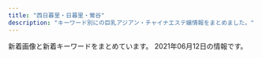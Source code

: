 ```yaml
---
title: "西日暮里・日暮里・鶯谷"
description: "キーワード別にの巨乳アジアン・チャイナエステ嬢情報をまとめました。"
---
```


新着画像と新着キーワードをまとめています。
2021年06月12日の情報です。

<DmmAffiliateIns />
<KeywordTable
  shops={
    [
    {
        "url": "http://es-rlx.com/",
        "station": "JR\u9daf\u8c37\u99c5\u5317\u53e3",
        "keywords": {
            "C": 15
        },
        "name": "\u5065\u7f8e\u5802",
        "img_links": [
            "http://es-rlx.com/img/access/road04.jpg",
            "http://es-rlx.com/staff/sakura/01mb.jpg",
            "http://es-rlx.com/staff/yuki/01mb.jpg",
            "http://es-rlx.com/pic/top3.jpg",
            "http://es-rlx.com/staff/minami/01mb.jpg",
            "http://es-rlx.com/pic/head.png",
            "http://es-rlx.com/img/access/road03.jpg",
            "http://es-rlx.com/img/access/road02.jpg",
            "http://es-rlx.com/img/ttl_mobile.png",
            "http://es-rlx.com/img/ttl_tnew.png",
            "http://es-rlx.com/img/access/road01.jpg",
            "http://es-rlx.com/staff/minami/01.jpg",
            "http://es-rlx.com/staff/sakura/01.jpg",
            "http://es-rlx.com/img/ft_tel.png",
            "http://es-rlx.com/img/youtube.jpg",
            "http://es-rlx.com/img/access/kanban.png",
            "http://es-rlx.com/img/ttl_staff.png",
            "http://es-rlx.com/img/access/roaddm.png",
            "http://es-rlx.com/pic/top1.jpg",
            "http://es-rlx.com/img/ttl_rec.png",
            "http://es-rlx.com/i/files/homeimg.jpg",
            "http://es-rlx.com/pic/top2.jpg",
            "http://es-rlx.com/staff/yuki/01.jpg"
        ]
    },
    {
        "name": "\u706f\u308a\u5c4b",
        "keywords": {
            "D": 7,
            "86": 6,
            "87": 1,
            "C": 1,
            "E": 1,
            "85": 1,
            "84": 1
        },
        "station": "JR\u897f\u65e5\u66ae\u91cc\u99c5",
        "img_links": [
            "http://chou.ies.bz/photos/sites/85/2019/07/2019070106333414.jpg",
            "http://chou.ies.bz/photos/sites/85/2021/05/2021051201142065.jpg",
            "http://chou.ies.bz/images/mobile.png",
            "http://chou.ies.bz/images/s_link.png",
            "http://chou.ies.bz/photos/sites/85/2020/12/2020120204150858.jpg",
            "http://chou.ies.bz/images/n1.jpg",
            "http://chou.ies.bz/images/s_news.png",
            "http://chou.ies.bz/photos/sites/85/2019/06/2019062803491517.jpg",
            "http://chou.ies.bz/photos/sites/85/2019/07/2019070509385227.jpg",
            "http://chou.ies.bz/images/n3.png",
            "http://chou.ies.bz/images/top.png",
            "http://chou.ies.bz/photos/sites/85/2019/07/2019070106330942.jpg",
            "http://chou.ies.bz/photos/sites/85/2020/12/2020121802483415.jpg",
            "http://chou.ies.bz/photos/sites/85/2019/12/2019120602315853.jpg",
            "http://chou.ies.bz/photos/sites/85/2019/07/2019070106340260.jpg",
            "http://chou.ies.bz/photos/sites/85/2021/06/2021060901285023.jpg",
            "http://chou.ies.bz/photos/sites/85/2020/12/2020120204265615.jpg",
            "http://chou.ies.bz/images/s1.png",
            "http://chou.ies.bz/images/s3.png",
            "http://chou.ies.bz/images/s_staff.jpg",
            "http://chou.ies.bz/photos/sites/85/2020/10/2020100610383828.jpg",
            "http://chou.ies.bz/photos/sites/85/2019/07/2019070106320474.jpg",
            "http://chou.ies.bz/photos/sites/85/2021/04/2021042710033582.jpg",
            "http://chou.ies.bz/photos/sites/85/2020/10/2020100610370157.jpg",
            "http://chou.ies.bz/images/s_pick.png"
        ],
        "url": "http://chou.ies.bz/"
    },
    {
        "station": "JR\u897f\u65e5\u66ae\u91cc\u99c5",
        "name": "\u307b\u307b\u3048\u307f",
        "url": "http://www.hohoemi.es-relax.info/",
        "keywords": {},
        "img_links": [
            "http://www.hohoemi.es-relax.info/images/162-1.jpg",
            "http://www.hohoemi.es-relax.info/images/r03.jpg",
            "http://www.hohoemi.es-relax.info/images/img04.jpg",
            "http://www.hohoemi.es-relax.info/images/r01.jpg",
            "http://www.hohoemi.es-relax.info/i/room/r02.jpg",
            "http://www.hohoemi.es-relax.info/gals/nana1.jpg",
            "http://www.hohoemi.es-relax.info/images/r02.jpg",
            "http://www.hohoemi.es-relax.info/images/newsbar.jpg",
            "http://www.hohoemi.es-relax.info/images/r05.jpg",
            "http://www.hohoemi.es-relax.info/images/img02.jpg",
            "http://www.hohoemi.es-relax.info/gals/nanami1.jpg",
            "http://www.hohoemi.es-relax.info/i/room/r04.jpg",
            "http://www.hohoemi.es-relax.info/i/room/r03.jpg",
            "http://www.hohoemi.es-relax.info/gals/yuyu1.jpg",
            "http://www.hohoemi.es-relax.info/gals/karin1.jpg",
            "http://www.hohoemi.es-relax.info/gals/mirai1.jpg",
            "http://www.hohoemi.es-relax.info/images/r04.jpg",
            "http://www.hohoemi.es-relax.info/i/room/r01.jpg",
            "http://www.hohoemi.es-relax.info/images/img03.jpg"
        ]
    },
    {
        "url": "https://mominoki.tyo.ac/",
        "img_links": [
            "https://mominoki.tyo.ac/photos/sites/41/2021/03/202103150746598.jpg",
            "https://mominoki.tyo.ac/images/themes/pink/s_pickup.png",
            "https://mominoki.tyo.ac/images/themes/pink/no1.png",
            "https://mominoki.tyo.ac/photos/sites/41/2020/09/2020092810535583.jpg",
            "https://mominoki.tyo.ac/images/themes/pink/s_staff.png",
            "https://mominoki.tyo.ac/photos/sites/41/2020/09/2020092804344656.jpg",
            "https://mominoki.tyo.ac/photos/sites/41/2020/11/2020111401222038.jpg",
            "https://mominoki.tyo.ac/photos/sites/41/2021/06/202106070158042.jpg",
            "https://mominoki.tyo.ac/images/room3.jpg",
            "https://mominoki.tyo.ac/images/themes/pink/s_ranking.png",
            "https://mominoki.tyo.ac/images/themes/pink/s_newface.png",
            "https://mominoki.tyo.ac/images/room1.jpg",
            "https://mominoki.tyo.ac/images/themes/pink/no2.png",
            "https://mominoki.tyo.ac/images/room4.jpg",
            "https://mominoki.tyo.ac/images/room2.jpg",
            "https://mominoki.tyo.ac/images/themes/pink/r3.jpg",
            "https://mominoki.tyo.ac/photos/sites/41/2021/03/202103150747058.jpg",
            "https://mominoki.tyo.ac/photos/sites/41/2020/09/2020092804344750.jpg",
            "https://mominoki.tyo.ac/photos/sites/41/2020/09/2020092801595154.jpg",
            "https://mominoki.tyo.ac/images/themes/pink/s_link.png",
            "https://mominoki.tyo.ac/images/themes/pink/mobile.jpg",
            "https://mominoki.tyo.ac/images/themes/pink/line.png",
            "https://mominoki.tyo.ac/images/themes/pink/s_news.png",
            "https://mominoki.tyo.ac/photos/sites/41/2020/09/2020092804344859.jpg"
        ],
        "station": "\u753a\u5c4b\u99c51\u756a\u51fa\u53e3",
        "name": "\u3082\u307f\u306e\u6728",
        "keywords": {
            "E": 3,
            "D": 20,
            "85": 8,
            "83": 3,
            "C": 13,
            "86": 6,
            "87": 6
        }
    },
    {
        "name": "\u306f\u305f\u3061",
        "station": "JR\u65e5\u66ae\u91cc\u99c5\u5357\u53e3",
        "keywords": {
            "86": 19,
            "C": 19,
            "E": 6,
            "D": 47,
            "F": 3,
            "94": 3,
            "85": 15
        },
        "img_links": [
            "http://www.mac-riraku106.xyz/static/picture/top-img09.png",
            "http://www.mac-riraku106.xyz/uploads/190926/1-1Z926131T2408.jpg",
            "http://www.mac-riraku106.xyz/uploads/191128/1-19112Q3102OP.jpg",
            "http://www.mac-riraku106.xyz/uploads/200317/1-20031G4420c38.jpg",
            "http://www.mac-riraku106.xyz/uploads/200501/1-200501145011C2.jpg",
            "http://www.mac-riraku106.xyz/uploads/191209/1-1912091229204E.jpg",
            "http://www.mac-riraku106.xyz/uploads/191128/1-19112Q3111UF.jpg",
            "http://www.mac-riraku106.xyz/uploads/190723/33-1.jpg",
            "http://www.mac-riraku106.xyz/static/picture/top-img03.png",
            "http://www.mac-riraku106.xyz/uploads/200501/1-200501125150516.jpg",
            "http://www.mac-riraku106.xyz/uploads/191106/1-191106092T0531.jpg",
            "http://www.mac-riraku106.xyz/uploads/200501/1-200501125159161.jpg",
            "http://www.mac-riraku106.xyz/uploads/200501/1-200501125251121.jpg",
            "http://www.mac-riraku106.xyz/uploads/191209/1-191209122ZY50.jpg",
            "http://www.mac-riraku106.xyz/uploads/190723/23-2.jpg",
            "http://www.mac-riraku106.xyz/uploads/200801/1-200P1110631926.jpg",
            "http://www.mac-riraku106.xyz/static/picture/top-img01.png",
            "http://www.mac-riraku106.xyz/uploads/200501/1-200501144951148.jpg",
            "http://www.mac-riraku106.xyz/static/picture/michi02.png",
            "http://www.mac-riraku106.xyz/uploads/200310/1-200310130925920.jpg",
            "http://www.mac-riraku106.xyz/uploads/191219/1-191219124141563.jpg",
            "http://www.mac-riraku106.xyz/static/picture/top-img02.png",
            "http://www.mac-riraku106.xyz/uploads/200317/1-20031G44220J0.jpg",
            "http://www.mac-riraku106.xyz/uploads/191209/1-191209123459153.jpg",
            "http://www.mac-riraku106.xyz/uploads/190723/21-1.jpg",
            "http://www.mac-riraku106.xyz/uploads/190723/1-2.jpg",
            "http://www.mac-riraku106.xyz/uploads/190723/30-1.jpg",
            "http://www.mac-riraku106.xyz/uploads/190723/10-2.jpg",
            "http://www.mac-riraku106.xyz/uploads/191008/1-19100Q5453V63.jpg",
            "http://www.mac-riraku106.xyz/uploads/200325/1-2003251H312V4.jpg",
            "http://www.mac-riraku106.xyz/uploads/191219/1-19121912423J29.jpg",
            "http://www.mac-riraku106.xyz/uploads/190906/1-1ZZ612503C39.jpg",
            "http://www.mac-riraku106.xyz/uploads/190723/10-1.jpg",
            "http://www.mac-riraku106.xyz/static/picture/tel.png",
            "http://www.mac-riraku106.xyz/uploads/190826/1-1ZR614462Qa.jpg",
            "http://www.mac-riraku106.xyz/uploads/190723/23-3.jpg",
            "http://www.mac-riraku106.xyz/uploads/190723/34-1.jpg",
            "http://www.mac-riraku106.xyz/uploads/200501/1-200501125300127.jpg",
            "http://www.mac-riraku106.xyz/uploads/190906/1-1ZZ6125225A4.jpg",
            "http://www.mac-riraku106.xyz/uploads/200818/1-200QQ5535E92.jpg",
            "http://www.mac-riraku106.xyz/uploads/200325/1-2003251H340B9.jpg",
            "http://www.mac-riraku106.xyz/static/picture/michi01.png",
            "http://www.mac-riraku106.xyz/static/picture/1.jpg",
            "http://www.mac-riraku106.xyz/uploads/200818/1-200QQ554231G.jpg",
            "http://www.mac-riraku106.xyz/uploads/200317/1-20031G44235R7.jpg",
            "http://www.mac-riraku106.xyz/uploads/191106/1-191106092J62Y.jpg",
            "http://www.mac-riraku106.xyz/uploads/200608/1-20060Q0251EY.jpg",
            "http://www.mac-riraku106.xyz/uploads/191008/1-19100Q5451M20.jpg",
            "http://www.mac-riraku106.xyz/uploads/190723/1-1.jpg",
            "http://www.mac-riraku106.xyz/uploads/200801/1-200P1110A4M2.jpg",
            "http://www.mac-riraku106.xyz/uploads/200818/1-200QQ55415J4.jpg",
            "http://www.mac-riraku106.xyz/uploads/200801/1-200P1110412514.jpg",
            "http://www.mac-riraku106.xyz/uploads/191106/1-191106092S0357.jpg",
            "http://www.mac-riraku106.xyz/uploads/190723/25-1.jpg",
            "http://www.mac-riraku106.xyz/uploads/190926/1-1Z926131R6102.jpg",
            "http://www.mac-riraku106.xyz/uploads/200608/1-20060Q02506204.jpg",
            "http://www.mac-riraku106.xyz/uploads/190826/1-1ZR6144611E0.jpg",
            "http://www.mac-riraku106.xyz/uploads/200501/1-200501145002a7.jpg",
            "http://www.mac-riraku106.xyz/uploads/200310/1-20031013091I08.jpg",
            "http://www.mac-riraku106.xyz/uploads/200310/1-200310130Z0421.jpg",
            "http://www.mac-riraku106.xyz/uploads/190723/23-1.jpg",
            "http://www.mac-riraku106.xyz/static/picture/call.png",
            "http://www.mac-riraku106.xyz/static/picture/2.jpg",
            "http://www.mac-riraku106.xyz/uploads/191128/1-19112Q31009521.jpg"
        ],
        "url": "http://www.mac-riraku106.xyz/"
    },
    {
        "keywords": {
            "G": 1,
            "\u30c0\u30a4\u30ca\u30de\u30a4\u30c8": 1,
            "E": 1,
            "\u30bb\u30af\u30b7\u30fc": 27
        },
        "name": "\u30bd\u30d5\u30a3\u30a2",
        "station": "JR\u65e5\u66ae\u91cc\u99c5\u5357\u53e3",
        "url": "https://www.sofia-est.com/",
        "img_links": [
            "https://www.sofia-est.com/img/material/page2_subt1.png",
            "https://www.sofia-est.com/img/girl/main/s108_1.jpg",
            "https://www.sofia-est.com/img/girl/main/s89_1.jpg",
            "https://www.sofia-est.com/img/girl/thumb/s97_1.jpg",
            "https://www.sofia-est.com/img/material/page3_1_subt2.png",
            "https://www.sofia-est.com/img/material/page4_subt2.png",
            "https://www.sofia-est.com/img/material/doublecourse_rev1.png",
            "https://www.sofia-est.com/img/girl/mobilepickup/mobilepickup20200302124127.jpg",
            "https://www.sofia-est.com/img/material/page5_subt1.png",
            "https://www.sofia-est.com/img/girl/list/s56_list.jpg",
            "https://www.sofia-est.com/img/girl/thumb/s100_2.jpg",
            "https://www.sofia-est.com/img/material/page6_subt1.png",
            "https://www.sofia-est.com/img/girl/list/s94_list.jpg",
            "https://www.sofia-est.com/img/girl/thumb/s56_1.jpg",
            "https://www.sofia-est.com/img/girl/thumb/s105_2.jpg",
            "https://www.sofia-est.com/img/material/movie_right_yaji.png",
            "https://www.sofia-est.com/img/material/gm4_rollout.png",
            "https://www.sofia-est.com/img/girl/main/s99_1.jpg",
            "https://www.sofia-est.com/img/girl/list/s108_list.jpg",
            "https://www.sofia-est.com/img/girl/main/s55_1.jpg",
            "https://www.sofia-est.com/img/material/mob_youtube.png",
            "https://www.sofia-est.com/img/girl/thumb/s84_2.jpg",
            "https://www.sofia-est.com/img/girl/list/s105_list.jpg",
            "https://www.sofia-est.com/img/girl/thumb/s89_2.jpg",
            "https://www.sofia-est.com/img/material/top_news.png",
            "https://www.sofia-est.com/img/what/coupon202009.png",
            "https://www.sofia-est.com/img/material/mob_t1.jpg",
            "https://www.sofia-est.com/img/material/sd_rt_btn.png",
            "https://www.sofia-est.com/img/girl/thumb/s55_2.jpg",
            "https://www.sofia-est.com/img/girl/thumb/s81_3.jpg",
            "https://www.sofia-est.com/img/girl/main/s92_1.jpg",
            "https://www.sofia-est.com/img/material/page4_subt1.png",
            "https://www.sofia-est.com/img/material/movie_left_yaji.png",
            "https://www.sofia-est.com/img/material/photo3.jpg",
            "https://www.sofia-est.com/img/material/gm1_rollout.png",
            "https://www.sofia-est.com/img/material/coursepoint_rev2.png",
            "https://www.sofia-est.com/img/material/courseoption_rev1.png",
            "https://www.sofia-est.com/img/material/page7_subt1.png",
            "https://www.sofia-est.com/img/material/top_kodawariimg1.jpg",
            "https://www.sofia-est.com/img/material/page3_subt1.png",
            "https://www.sofia-est.com/img/girl/pickup/pickup20200111122329.jpg",
            "https://www.sofia-est.com/img/material/mob_m2_rev1.jpg",
            "https://www.sofia-est.com/img/material/mobileqr.png",
            "https://www.sofia-est.com/img/material/mob_m3_rev1.jpg",
            "https://www.sofia-est.com/img/girl/pickup/pickup20190509222453.jpg",
            "https://www.sofia-est.com/img/material/mob_t3.jpg",
            "https://www.sofia-est.com/img/girl/list/s106_list.jpg",
            "https://www.sofia-est.com/img/girl/list/s89_list.jpg",
            "https://www.sofia-est.com/img/material/photobig.jpg",
            "https://www.sofia-est.com/img/girl/thumb/s113_1.jpg",
            "https://www.sofia-est.com/img/girl/thumb/s108_3.jpg",
            "https://www.sofia-est.com/img/girl/list/s113_list.jpg",
            "https://www.sofia-est.com/img/material/top_movie.png",
            "https://www.sofia-est.com/img/material/top_infomation.png",
            "https://www.sofia-est.com/img/girl/thumb/s108_1.jpg",
            "https://www.sofia-est.com/img/girl/thumb/s55_3.jpg",
            "https://www.sofia-est.com/img/girl/thumb/s108_2.jpg",
            "https://www.sofia-est.com/img/girl/thumb/s105_3.jpg",
            "https://www.sofia-est.com/img/material/mob_t4.jpg",
            "https://www.sofia-est.com/img/material/top_about.png",
            "https://www.sofia-est.com/img/material/movieicon.png",
            "https://www.sofia-est.com/img/material/photo8.jpg",
            "https://www.sofia-est.com/img/material/top_twitter.png",
            "https://www.sofia-est.com/img/girl/main/s113_1.jpg",
            "https://www.sofia-est.com/img/material/photo6.jpg",
            "https://www.sofia-est.com/img/girl/thumb/s81_5.jpg",
            "https://www.sofia-est.com/img/material/photo5.jpg",
            "https://www.sofia-est.com/img/girl/list/s84_list.jpg",
            "https://www.sofia-est.com/img/top/topslide20141210.jpg",
            "https://www.sofia-est.com/img/girl/main/s100_1.jpg",
            "https://www.sofia-est.com/img/material/mob_t2.jpg",
            "https://www.sofia-est.com/img/girl/thumb/s97_2.jpg",
            "https://www.sofia-est.com/img/material/photo4.jpg",
            "https://www.sofia-est.com/img/girl/thumb/s89_1.jpg",
            "https://www.sofia-est.com/img/material/top_camp.png",
            "https://www.sofia-est.com/img/girl/thumb/s100_1.jpg",
            "https://www.sofia-est.com/img/girl/thumb/s106_1.jpg",
            "https://www.sofia-est.com/img/material/top_newface.png",
            "https://www.sofia-est.com/img/material/hosi5.png",
            "https://www.sofia-est.com/img/girl/pickup/pickup20191220093702.jpg",
            "https://www.sofia-est.com/img/girl/thumb/s81_2.jpg",
            "https://www.sofia-est.com/img/girl/list/s55_list.jpg",
            "https://www.sofia-est.com/img/material/mob_m4.jpg",
            "https://www.sofia-est.com/img/girl/thumb/s92_1.jpg",
            "https://www.sofia-est.com/img/material/page8_subt2.png",
            "https://www.sofia-est.com/img/material/phototxt.jpg",
            "https://www.sofia-est.com/img/girl/thumb/s81_1.jpg",
            "https://www.sofia-est.com/img/top/topslide20150918.jpg",
            "https://www.sofia-est.com/img/material/top_kodawari.png",
            "https://www.sofia-est.com/img/girl/list/s81_list.jpg",
            "https://www.sofia-est.com/img/material/course_tanta2.png",
            "https://www.sofia-est.com/img/material/photo1.jpg",
            "https://www.sofia-est.com/img/girl/main/s97_1.jpg",
            "https://www.sofia-est.com/img/girl/main/s94_1.jpg",
            "https://www.sofia-est.com/img/girl/pickup/pickup20191220093623.jpg",
            "https://www.sofia-est.com/img/material/mob_m1_rev1.jpg",
            "https://www.sofia-est.com/img/girl/thumb/s105_5.jpg",
            "https://www.sofia-est.com/img/material/photo7.jpg",
            "https://www.sofia-est.com/img/material/course_tanta1.png",
            "https://www.sofia-est.com/img/material/mob_t5.jpg",
            "https://www.sofia-est.com/img/material/page6_subt3.png",
            "https://www.sofia-est.com/img/material/gm2_rollout.png",
            "https://www.sofia-est.com/img/material/pagetop_rollout.png",
            "https://www.sofia-est.com/img/material/page8_subt1.png",
            "https://www.sofia-est.com/img/material/page6_subt2.png",
            "https://www.sofia-est.com/img/top/topslide20141211.jpg",
            "https://www.sofia-est.com/img/material/gm5_rollout.png",
            "https://www.sofia-est.com/img/material/yakusoku.png",
            "https://www.sofia-est.com/img/material/gm3_rollout.png",
            "https://www.sofia-est.com/img/girl/main/s105_1.jpg",
            "https://www.sofia-est.com/img/girl/thumb/s105_1.jpg",
            "https://www.sofia-est.com/img/material/movie20141210.jpg",
            "https://www.sofia-est.com/img/girl/thumb/s99_1.jpg",
            "https://www.sofia-est.com/img/material/mob_m5.jpg",
            "https://www.sofia-est.com/img/girl/thumb/s105_4.jpg",
            "https://www.sofia-est.com/img/girl/list/s99_list.jpg",
            "https://www.sofia-est.com/img/material/noimg_thumb.jpg",
            "https://www.sofia-est.com/img/banner/koko_120x60.png",
            "https://www.sofia-est.com/img/girl/thumb/s99_2.jpg",
            "https://www.sofia-est.com/img/girl/main/s81_1.jpg",
            "https://www.sofia-est.com/img/material/noimg_b.jpg",
            "https://www.sofia-est.com/img/material/top_pickup.png",
            "https://www.sofia-est.com/img/material/page5_subt2.png",
            "https://www.sofia-est.com/img/girl/thumb/s94_1.jpg",
            "https://www.sofia-est.com/img/girl/thumb/s92_2.jpg",
            "https://www.sofia-est.com/img/girl/thumb/s81_4.jpg",
            "https://www.sofia-est.com/img/material/gm6_rollout.png",
            "https://www.sofia-est.com/img/girl/thumb/s94_2.jpg",
            "https://www.sofia-est.com/img/material/iph.png",
            "https://www.sofia-est.com/img/girl/thumb/s84_1.jpg",
            "https://www.sofia-est.com/img/girl/thumb/s55_1.jpg",
            "https://www.sofia-est.com/img/material/noimg_m.jpg",
            "https://www.sofia-est.com/img/material/photo2.jpg",
            "https://www.sofia-est.com/img/girl/main/s84_1.jpg",
            "https://www.sofia-est.com/img/girl/list/s100_list.jpg",
            "https://www.sofia-est.com/img/girl/list/s97_list.jpg",
            "https://www.sofia-est.com/img/material/page3_1_subt1.png",
            "https://www.sofia-est.com/img/girl/list/s92_list.jpg",
            "https://www.sofia-est.com/img/girl/thumb/s113_2.jpg",
            "https://www.sofia-est.com/img/girl/list/s111_list.jpg"
        ]
    },
    {
        "img_links": [
            "http://minopom.xyz/uploads/210430/1-2104301Q63S18.jpg",
            "http://minopom.xyz/uploads/allimg/210410/1-210410144U4934.jpg",
            "http://minopom.xyz/uploads/210406/1-210406143111G0.jpg",
            "http://minopom.xyz/uploads/210406/1-210406143244C2.jpg",
            "http://minopom.xyz/picture/room2.jpg",
            "http://minopom.xyz/uploads/210406/1-2104061433121E.jpg",
            "http://minopom.xyz/uploads/allimg/210410/1-210410144323118.jpg",
            "http://minopom.xyz/picture/room3.jpg",
            "http://minopom.xyz/uploads/allimg/210410/1-210410144PY50.jpg",
            "http://www.minopom.xyz/picture/head.jpg",
            "http://minopom.xyz/uploads/allimg/210410/1-21041014500NX.jpg",
            "http://minopom.xyz/uploads/allimg/210410/1-2104101450455A.jpg",
            "http://minopom.xyz/uploads/allimg/210410/1-210410145124148.jpg",
            "http://www.minopom.xyz/uploads/allimg/210410/1-210410145124148.jpg",
            "http://minopom.xyz/uploads/allimg/210410/1-210410145204C9.jpg",
            "http://minopom.xyz/picture/room1.jpg",
            "http://minopom.xyz/uploads/allimg/210410/1-21041014450GC.jpg",
            "http://www.minopom.xyz/picture/totop_04.png",
            "http://www.minopom.xyz/uploads/allimg/210410/1-2104101450455A.jpg",
            "http://www.minopom.xyz/uploads/allimg/210406/1-21040614313L45.jpg",
            "http://minopom.xyz/uploads/allimg/210406/1-21040614313L45.jpg",
            "http://www.minopom.xyz/picture/img.site-builder.jpg",
            "http://minopom.xyz/picture/head.jpg",
            "http://www.minopom.xyz/uploads/allimg/210410/1-210410144323118.jpg",
            "http://www.minopom.xyz/uploads/allimg/210410/1-21041014413S64.jpg",
            "http://www.minopom.xyz/uploads/allimg/210410/1-210410144PY50.jpg",
            "http://www.minopom.xyz/uploads/allimg/210410/1-21041014500NX.jpg",
            "http://minopom.xyz/picture/totop_04.png",
            "http://minopom.xyz/picture/img.site-builder.jpg",
            "http://www.minopom.xyz/uploads/allimg/210410/1-210410144U4934.jpg",
            "http://minopom.xyz/uploads/allimg/210410/1-21041014413S64.jpg",
            "http://minopom.xyz/uploads/210419/1-21041914162C16.jpg"
        ],
        "name": "\u30ed\u30fc\u30ba",
        "station": "JR\u7530\u7aef\u99c5",
        "keywords": {
            "\u4e73": 3
        },
        "url": "http://minopom.xyz/"
    },
    {
        "keywords": {
            "86": 9,
            "E": 1,
            "D": 8
        },
        "name": "\u548c\u5408 \u308f\u3054\u3046",
        "url": "http://esthe-aroma.red/",
        "station": "JR\u65e5\u66ae\u91cc\u99c5\u6771\u53e3",
        "img_links": [
            "http://esthe-aroma.red/images/r2.jpg",
            "http://esthe-aroma.red/link/menlog.jpg",
            "http://esthe-aroma.red/images/kan.jpg",
            "http://esthe-aroma.red/images/top.png",
            "http://esthe-aroma.red/images/evetop.png",
            "http://esthe-aroma.red/images/cg09.jpg",
            "http://esthe-aroma.red/images/cg06.jpg",
            "http://esthe-aroma.red/images/rec.png",
            "http://esthe-aroma.red/images/precau.png",
            "http://esthe-aroma.red/images/cg02.jpg",
            "http://esthe-aroma.red/images/cg04.jpg",
            "http://esthe-aroma.red/images/sruru.jpg",
            "http://esthe-aroma.red/images/r1.jpg",
            "http://esthe-aroma.red/images/r3.jpg",
            "http://esthe-aroma.red/images/cg10.jpg",
            "http://esthe-aroma.red/images/news.png",
            "http://esthe-aroma.red/images/staff_s.png",
            "http://esthe-aroma.red/images/cg03.jpg",
            "http://esthe-aroma.red/images/cg01.jpg",
            "http://esthe-aroma.red/images/cg08.jpg",
            "http://esthe-aroma.red/images/cg07.jpg",
            "http://esthe-aroma.red/images/r4.jpg",
            "http://esthe-aroma.red/images/imm.jpg"
        ]
    },
    {
        "station": "JR\u897f\u65e5\u66ae\u91cc\u99c5",
        "keywords": {},
        "img_links": [],
        "url": "http://onkyoukou.tyo.cm/",
        "name": "\u6e29\u99a8\u6e2f-\u304a\u3093\u304d\u3087\u3046\u3053\u3046-"
    },
    {
        "keywords": {
            "87": 24,
            "83": 36,
            "E": 24,
            "84": 12,
            "D": 12,
            "86": 12,
            "C": 48
        },
        "img_links": [
            "http://flowerscent.este.work/head_2_4691_1553674270815382.png",
            "http://flowerscent.este.work/2/uploadimg/1600260826.jpg",
            "http://flowerscent.este.work/2/uploadimg/1621772225.jpg",
            "http://flowerscent.este.work/2/uploadimg/1599833697.jpg",
            "http://flowerscent.este.work/2/uploadimg/1621772192.jpeg",
            "http://flowerscent.este.work/head_1_4691_1553674270167089.png",
            "http://flowerscent.este.work/head_3_4691_1556258938113847.png"
        ],
        "name": "\u3075\u308f\u3075\u308f",
        "station": "JR\u897f\u65e5\u66ae\u91cc\u99c5",
        "url": "http://flowerscent.este.work/"
    },
    {
        "img_links": [
            "http://aroma-est.net/images/staff_images/sta4.jpg",
            "http://aroma-est.net/images/an_3_02.jpg",
            "http://aroma-est.net/images/an_4_02.jpg",
            "http://aroma-est.net/images/staff_images/st7.jpg",
            "http://aroma-est.net/images/qr.jpg",
            "http://aroma-est.net/images/slider/slide3s.png",
            "http://aroma-est.net/images/staff_images/st1.jpg",
            "http://aroma-est.net/images/an_2_01.jpg",
            "http://aroma-est.net/images/staff_images/sta1.jpg",
            "http://aroma-est.net/images/index-2.jpg",
            "http://aroma-est.net/images/an_6_02.jpg",
            "http://aroma-est.net/images/slider/slide2s.png",
            "http://aroma-est.net/images/r4.png",
            "http://aroma-est.net/images/r5.png",
            "http://aroma-est.net/images/r3.png",
            "http://aroma-est.net/images/r2.png",
            "http://aroma-est.net/images/slider/slide3.png",
            "http://aroma-est.net/images/staff_images/st21.jpg",
            "http://aroma-est.net/images/index_01.jpg",
            "http://aroma-est.net/images/r1.png",
            "http://aroma-est.net/images/sys1.jpg",
            "http://aroma-est.net/images/an_4_01.jpg",
            "http://aroma-est.net/images/r8.png",
            "http://aroma-est.net/images/staff_images/sta7.jpg",
            "http://aroma-est.net/images/r7.png",
            "http://aroma-est.net/images/an_3_01.jpg",
            "http://aroma-est.net/images/index-1.jpg",
            "http://aroma-est.net/images/r6.png",
            "http://aroma-est.net/images/staff_images/st4.jpg",
            "http://aroma-est.net/images/an_2_02.jpg",
            "http://aroma-est.net/images/slider/slide2.png",
            "http://aroma-est.net/images/fbb.jpg",
            "http://aroma-est.net/images/no.png",
            "http://aroma-est.net/images/staff_images/st2.jpg",
            "http://aroma-est.net/images/slider/slide1.png",
            "http://aroma-est.net/images/an_5_02.jpg",
            "http://aroma-est.net/images/an_1_02.jpg",
            "http://aroma-est.net/images/staff_images/sta2.jpg",
            "http://aroma-est.net/images/an_1_01.jpg",
            "http://aroma-est.net/images/staff_images/st5.jpg",
            "http://aroma-est.net/images/staff_images/sta5.jpg",
            "http://aroma-est.net/images/staff_images/sl.png",
            "http://aroma-est.net/images/an_5_01.jpg",
            "http://aroma-est.net/images/an_6_01.jpg",
            "http://aroma-est.net/images/slider/slide1s.png"
        ],
        "name": "\u96c5",
        "station": "JR\u9daf\u8c37\u99c5\u5317\u53e3",
        "keywords": {
            "86": 20,
            "E": 8,
            "D": 12
        },
        "url": "http://aroma-est.net/"
    },
    {
        "keywords": {},
        "url": "http://www.ai-lian.work/",
        "img_links": [
            "http://www.ai-lian.work/images/2.jpg",
            "http://www.ai-lian.work/images/int1.jpg",
            "http://www.ai-lian.work/images/line.png",
            "http://www.ai-lian.work/images/ta.jpg",
            "http://www.ai-lian.work/images/1.jpg",
            "http://www.ai-lian.work/images/int2.jpg",
            "http://www.ai-lian.work/images/tel.jpg",
            "http://www.ai-lian.work/images/staff_t.jpg",
            "http://www.ai-lian.work/img/saya1.jpg",
            "http://www.ai-lian.work/img/aya1.jpg",
            "http://www.ai-lian.work/images/news.jpg",
            "http://www.ai-lian.work/images/rec1.jpg",
            "http://www.ai-lian.work/images/head.jpg",
            "http://www.ai-lian.work/img/yui1.jpg",
            "http://www.ai-lian.work/images/interior_t.jpg",
            "http://www.ai-lian.work/images/3.jpg",
            "http://www.ai-lian.work/images/mobile.jpg",
            "http://www.ai-lian.work/images/sys1.jpg"
        ],
        "station": "JR\u9daf\u8c37\u99c5\u5317\u53e3",
        "name": "\u5fc3\u7f8e"
    },
    {
        "station": "\u65e5\u66ae\u91cc\u99c5\u6771\u53e3",
        "url": "http://www.relax-mirai.info/",
        "keywords": {},
        "name": "\u672a\u6765",
        "img_links": [
            "http://www.relax-mirai.info/images/m04.jpg",
            "http://www.relax-mirai.info/images/info01.jpg",
            "http://www.relax-mirai.info/images/m02.jpg",
            "http://www.relax-mirai.info/gals/risa1.jpg",
            "http://www.relax-mirai.info/gals/aki1.jpg",
            "http://www.relax-mirai.info/gals/emi1.jpg",
            "http://www.relax-mirai.info/images/qr.jpg",
            "http://www.relax-mirai.info/i/images/sayuri1.jpg",
            "http://www.relax-mirai.info/images/m03.jpg",
            "http://www.relax-mirai.info/images/risa1.jpg",
            "http://www.relax-mirai.info/gals/kaka1.jpg",
            "http://www.relax-mirai.info/images/sayuri1.jpg",
            "http://www.relax-mirai.info/images/momo1.jpg",
            "http://www.relax-mirai.info/i/120/sayuri1.jpg",
            "http://www.relax-mirai.info/images/info02.jpg",
            "http://www.relax-mirai.info/i/images/momo1.jpg"
        ]
    },
    {
        "station": "JR\u65e5\u66ae\u91cc\u99c5\u6771\u53e3",
        "keywords": {},
        "name": "\u307f\u306a\u307f",
        "url": "http://es-minami.com/",
        "img_links": [
            "http://es-minami.com/images/pick_staff6.jpg",
            "http://es-minami.com/gals/sayuri1.jpg",
            "http://www.es-minami.com/images/pick_staff6.jpg",
            "http://es-minami.com/images/sayuri1.jpg",
            "http://es-minami.com/images/nana1.jpg",
            "http://es-minami.com/img/sayuri1.jpg",
            "http://es-minami.com/images/riri1.jpg",
            "http://es-minami.com/images/yuki1.jpg",
            "http://www.es-minami.com/gals/sakura1.jpg",
            "http://www.es-minami.com/gals/riri1.jpg",
            "http://www.es-minami.com/gals/sayuri2.jpg",
            "http://es-minami.com/images/mika1.jpg",
            "http://www.es-minami.com/img/sayuri1.jpg",
            "http://es-minami.com/img/nana1.jpg",
            "http://es-minami.com/img/yuki1.jpg",
            "http://www.es-minami.com/images/sayuri2.jpg",
            "http://www.es-minami.com/gals/rika1.jpg",
            "http://es-minami.com/img/riri1.jpg",
            "http://es-minami.com/images/rika1.jpg",
            "http://es-minami.com/gals/riri1.jpg",
            "http://www.es-minami.com/img/yuki1.jpg",
            "http://www.es-minami.com/images/mika2.jpg",
            "http://es-minami.com/gals/yuki1.jpg",
            "http://www.es-minami.com/gals/nana1.jpg",
            "http://www.es-minami.com/images/mobole.png",
            "http://www.es-minami.com/img/mika1.jpg",
            "http://www.es-minami.com/img/mika2.jpg",
            "http://www.es-minami.com/gals/mika2.jpg",
            "http://es-minami.com/img/mika2.jpg",
            "http://es-minami.com/gals/mika1.jpg",
            "http://www.es-minami.com/img/riri1.jpg",
            "http://es-minami.com/gals/sayuri2.jpg",
            "http://es-minami.com/images/mobole.png",
            "http://www.es-minami.com/img/nana1.jpg",
            "http://es-minami.com/gals/mika2.jpg",
            "http://www.es-minami.com/gals/sayuri1.jpg",
            "http://www.es-minami.com/images/news.png",
            "http://www.es-minami.com/images/riri1.jpg",
            "http://es-minami.com/images/staff-bar.png",
            "http://es-minami.com/gals/sakura1.jpg",
            "http://es-minami.com/images/mika2.jpg",
            "http://es-minami.com/img/mika1.jpg",
            "http://es-minami.com/gals/rika1.jpg",
            "http://www.es-minami.com/images/yuki1.jpg",
            "http://es-minami.com/images/sayuri2.jpg",
            "http://www.es-minami.com/images/nana1.jpg",
            "http://es-minami.com/img/sayuri2.jpg",
            "http://www.es-minami.com/images/sayuri1.jpg",
            "http://www.es-minami.com/images/mika1.jpg",
            "http://www.es-minami.com/images/rika1.jpg",
            "http://www.es-minami.com/gals/mika1.jpg",
            "http://es-minami.com/gals/nana1.jpg",
            "http://es-minami.com/images/news.png",
            "http://www.es-minami.com/gals/yuki1.jpg",
            "http://www.es-minami.com/images/staff-bar.png",
            "http://www.es-minami.com/img/sayuri2.jpg"
        ]
    },
    {
        "station": "JR\u65e5\u66ae\u91cc\u99c5",
        "url": "http://www.night.ne.jp/tokyo/hayasi/",
        "name": "\u6797\u30de\u30c3\u30b5\u30fc\u30b8",
        "img_links": [
            "http://www.night.ne.jp/tokyo/hayasi/img/view_5.jpg",
            "http://www.night.ne.jp/nightnet/img/15.jpg",
            "http://www.night.ne.jp/nightnet/img/6.jpg",
            "http://www.night.ne.jp/nightnet/img/8.jpg",
            "http://www.night.ne.jp/tokyo/hayasi/img/view_6.jpg",
            "http://www.night.ne.jp/nightnet/img/5.jpg",
            "http://www.night.ne.jp/tokyo/hayasi/img/qr_code.jpg",
            "http://www.night.ne.jp/nightnet/img/14.jpg",
            "http://www.night.ne.jp/_format/P/img/index_enter_1.jpg",
            "http://www.night.ne.jp/nightnet/img/12a.jpg",
            "http://www.night.ne.jp/tokyo/hayasi/img/view_1.jpg",
            "http://www.night.ne.jp/_format/P/img/over_msg_01.jpg",
            "http://www.night.ne.jp/nightnet/img/7.jpg",
            "http://www.night.ne.jp/tokyo/hayasi/img_staff/g_7376.jpg",
            "http://www.night.ne.jp/_format/P/img/over_msg_02.jpg",
            "http://www.night.ne.jp/nightnet/img/9.jpg",
            "http://www.night.ne.jp/nightnet/img/1.jpg",
            "http://www.night.ne.jp/nightnet/img/4.jpg",
            "http://www.night.ne.jp/tokyo/hayasi/img_staff/g_7377.jpg",
            "http://www.night.ne.jp/nightnet/img/11.jpg",
            "http://www.night.ne.jp/tokyo/hayasi/img/view_3.jpg",
            "http://www.night.ne.jp/tokyo/hayasi/img/index.jpg",
            "http://www.night.ne.jp/tokyo/hayasi/img/index_view.jpg",
            "http://www.night.ne.jp/_format/W/img/whats_view.jpg",
            "http://www.night.ne.jp/_format/P/img/whats_news.jpg",
            "http://www.night.ne.jp/nightnet/img/10.jpg",
            "http://www.night.ne.jp/nightnet/img/3.jpg",
            "http://www.night.ne.jp/tokyo/hayasi/img/view_4.jpg",
            "http://www.night.ne.jp/nightnet/img/17.jpg",
            "http://www.night.ne.jp/tokyo/hayasi/img/view_2.jpg",
            "http://www.night.ne.jp/tokyo/hayasi/img/index_top.jpg",
            "http://www.night.ne.jp/nightnet/img/13.jpg",
            "http://www.night.ne.jp/nightnet/img/2.jpg",
            "http://www.night.ne.jp/nightnet/img/16.jpg"
        ],
        "keywords": {}
    },
    {
        "keywords": {
            "\u4e73": 2
        },
        "station": "JR\u65e5\u66ae\u91cc\u99c5\u6771\u53e3",
        "name": "\u304a\u3072\u3081",
        "img_links": [
            "http://vineryu.xyz/picture/photo03.jpg",
            "http://vineryu.xyz/picture/fla.jpg",
            "http://vineryu.xyz/uploads/210603/1-2106030925294Y.jpg",
            "http://vineryu.xyz/uploads/210608/1-21060Q64635522.jpg",
            "http://vineryu.xyz/picture/photo04.jpg",
            "http://vineryu.xyz/picture/photo02.jpg",
            "http://vineryu.xyz/uploads/210603/1-21060309344H02.jpg",
            "http://vineryu.xyz/uploads/210603/1-210603092541234.jpg",
            "http://vineryu.xyz/uploads/210603/1-210603093505U9.jpg",
            "http://vineryu.xyz/uploads/210603/1-210603093435K6.jpg",
            "http://vineryu.xyz/uploads/210603/1-21060309354I30.jpg",
            "http://vineryu.xyz/picture/photo01.jpg",
            "http://vineryu.xyz/uploads/210603/1-210603093535919.jpg",
            "http://vineryu.xyz/uploads/210608/1-21060Q6464E40.jpg",
            "http://vineryu.xyz/uploads/210608/1-21060Q64523591.jpg",
            "http://vineryu.xyz/uploads/210608/1-21060Q64509648.jpg",
            "http://vineryu.xyz/uploads/210603/1-21060309335L40.jpg",
            "http://vineryu.xyz/uploads/210603/1-21060309341O93.jpg",
            "http://vineryu.xyz/uploads/210603/1-210603093516146.jpg"
        ],
        "url": "http://vineryu.xyz/"
    },
    {
        "url": "http://momo.tyo.cm/",
        "station": "JR\u65e5\u66ae\u91cc\u99c5\u5357\u53e3",
        "keywords": {
            "86": 15,
            "D": 20,
            "85": 5
        },
        "img_links": [
            "http://momo.tyo.cm/images/tit_com02.png",
            "http://momo.tyo.cm/photos/sites/53/2021/02/2021021607405730.jpg",
            "http://momo.tyo.cm/images/nav_link05.png",
            "http://momo.tyo.cm/images/tit_staff.png",
            "http://momo.tyo.cm/images/tit04.png",
            "http://momo.tyo.cm/images/nav_link01.png",
            "http://momo.tyo.cm/images/tit_com05.png",
            "http://momo.tyo.cm/photos/sites/53/2021/02/2021021607405658.jpg",
            "http://momo.tyo.cm/images/bg_pick.png",
            "http://momo.tyo.cm/images/tit_com01.png",
            "http://momo.tyo.cm/images/tit_com03.png",
            "http://momo.tyo.cm/images/nav_link03.png",
            "http://momo.tyo.cm/images/nav_link02.png",
            "http://momo.tyo.cm/images/top_slider01.jpg",
            "http://momo.tyo.cm/images/news.png",
            "http://momo.tyo.cm/images/nav_link06.png",
            "http://momo.tyo.cm/images/border01.png",
            "http://momo.tyo.cm/images/nav_link04.png",
            "http://momo.tyo.cm/photos/sites/53/2021/02/2021021607405882.jpg",
            "http://momo.tyo.cm/images/tit_link01.png",
            "http://momo.tyo.cm/images/border02.png",
            "http://momo.tyo.cm/images/tit03.png",
            "http://momo.tyo.cm/images/top_slider02.jpg",
            "http://momo.tyo.cm/photos/sites/53/2021/02/2021021607405578.jpg",
            "http://momo.tyo.cm/images/tit05.png",
            "http://momo.tyo.cm/images/tit_com04.png",
            "http://momo.tyo.cm/images/pagetop.png",
            "http://momo.tyo.cm/images/tit02.png",
            "http://momo.tyo.cm/images/tit_com.png",
            "http://momo.tyo.cm/images/tit01.png"
        ],
        "name": "\u6843"
    }
]
}
/>
<DmmAffiliateScript />

